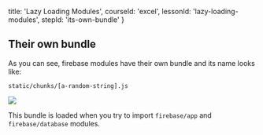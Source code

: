 
  title: 'Lazy Loading Modules',
  courseId: 'excel',
  lessonId: 'lazy-loading-modules',
  stepId: 'its-own-bundle'
}

## Their own bundle

As you can see, firebase modules have their own bundle and its name looks like:

```
static/chunks/[a-random-string].js
```

![](/learn/static/images/llm-analyzer2.png)

This bundle is loaded when you try to import `firebase/app` and `firebase/database` modules.

